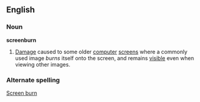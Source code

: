 ==English==
===Noun===
'''screenburn''' 
# [[Damage]] caused to some older [[computer]] [[screens]] where a commonly used image ''burns'' itself onto the screen, and remains [[visible]] even when viewing other images.
===Alternate spelling===
[[Screen burn]]